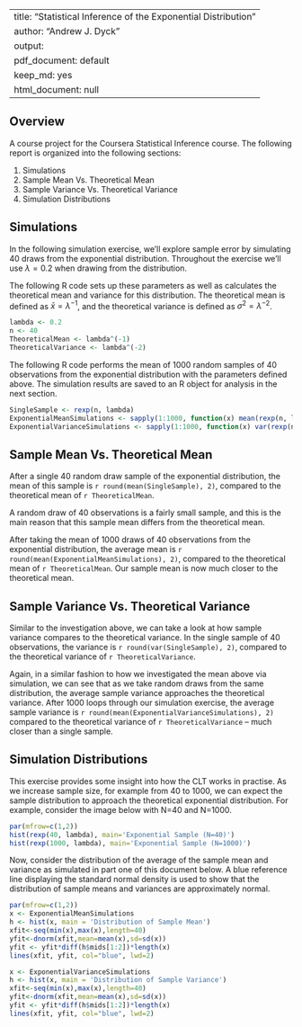 
---
title: "Statistical Inference of the Exponential Distribution"
author: "Andrew J. Dyck"
output:
  pdf_document: default
  keep_md: yes
  html_document: null
---

## Overview ##
A course project for the Coursera Statistical Inference course. The following report is organized into the following sections:

1. Simulations
2. Sample Mean Vs. Theoretical Mean
3. Sample Variance Vs. Theoretical Variance
4. Simulation Distributions

## Simulations ##
In the following simulation exercise, we'll explore sample error by simulating 40 draws from the exponential distribution. Throughout the exercise we'll use $\lambda = 0.2$ when drawing from the distribution.

The following R code sets up these parameters as well as calculates the theoretical mean and variance for this distribution. The theoretical mean is defined as $\bar{x} = \lambda^{-1}$, and the theoretical variance is defined as $\sigma^2 = \lambda^{-2}$.

```r
lambda <- 0.2
n <- 40
TheoreticalMean <- lambda^(-1)
TheoreticalVariance <- lambda^(-2)
```

The following R code performs the mean of 1000 random samples of 40 observations from the exponential distribution with the parameters defined above. The simulation results are saved to an R object for analysis in the next section.

```r
SingleSample <- rexp(n, lambda)
ExponentialMeanSimulations <- sapply(1:1000, function(x) mean(rexp(n, lambda)))
ExponentialVarianceSimulations <- sapply(1:1000, function(x) var(rexp(n, lambda)))
```

## Sample Mean Vs. Theoretical Mean ##
After a single 40 random draw sample of the exponential distribution, the mean of this sample is `r round(mean(SingleSample), 2)`, compared to the theoretical mean of `r TheoreticalMean`.

A random draw of 40 observations is a fairly small sample, and this is the main reason that this sample mean differs from the theoretical mean. 

After taking the mean of 1000 draws of 40 observations from the exponential distribution, the average mean is `r round(mean(ExponentialMeanSimulations), 2)`, compared to the theoretical mean of `r TheoreticalMean`. Our sample mean is now much closer to the theoretical mean.

## Sample Variance Vs. Theoretical Variance ##
Similar to the investigation above, we can take a look at how sample variance compares to the theoretical variance. In the single sample of 40 observations, the variance is `r round(var(SingleSample), 2)`, compared to the theoretical variance of `r TheoreticalVariance`.

Again, in a similar fashion to how we investigated the mean above via simulation, we can see that as we take random draws from the same distribution, the average sample variance approaches the theoretical variance. After 1000 loops through our simulation exercise, the average sample variance is `r round(mean(ExponentialVarianceSimulations), 2)` compared to the theoretical variance of `r TheoreticalVariance` -- much closer than a single sample. 

## Simulation Distributions ##
This exercise provides some insight into how the CLT works in practise. As we increase sample size, for example from 40 to 1000, we can expect the sample distribution to approach the theoretical exponential distribution. For example, consider the image below with N=40 and N=1000.

```r
par(mfrow=c(1,2))
hist(rexp(40, lambda), main='Exponential Sample (N=40)')
hist(rexp(1000, lambda), main='Exponential Sample (N=1000)')
```

Now, consider the distribution of the average of the sample mean and variance as simulated in part one of this document below. A blue reference line displaying the standard normal density is used to show that the distribution of sample means and variances are approximately normal.

```r
par(mfrow=c(1,2))
x <- ExponentialMeanSimulations
h <- hist(x, main = 'Distribution of Sample Mean')
xfit<-seq(min(x),max(x),length=40) 
yfit<-dnorm(xfit,mean=mean(x),sd=sd(x)) 
yfit <- yfit*diff(h$mids[1:2])*length(x) 
lines(xfit, yfit, col="blue", lwd=2)

x <- ExponentialVarianceSimulations
h <- hist(x, main = 'Distribution of Sample Variance')
xfit<-seq(min(x),max(x),length=40) 
yfit<-dnorm(xfit,mean=mean(x),sd=sd(x)) 
yfit <- yfit*diff(h$mids[1:2])*length(x) 
lines(xfit, yfit, col="blue", lwd=2)
```

